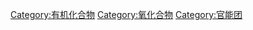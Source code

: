 {{Commonscat|Ethers}}


[[Category:有机化合物|Category:有机化合物]]
[[Category:氧化合物|Category:氧化合物]]
[[Category:官能团|Category:官能团]]